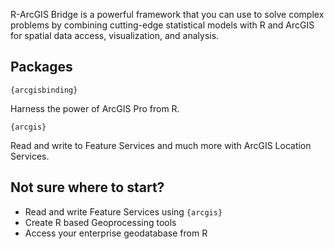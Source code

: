 
R-ArcGIS Bridge is a powerful framework that you can use to solve complex problems by combining cutting-edge statistical models with R and ArcGIS for spatial data access, visualization, and analysis.


## Packages



::: {layout="[1,1]"}


::: {.card}
`{arcgisbinding}`

Harness the power of ArcGIS Pro from R.
:::

::: {.card}
`{arcgis}`

Read and write to Feature Services and much more with ArcGIS Location Services.
:::

:::


## Not sure where to start?

- Read and write Feature Services using `{arcgis}`
- Create R based Geoprocessing tools
- Access your enterprise geodatabase from R
